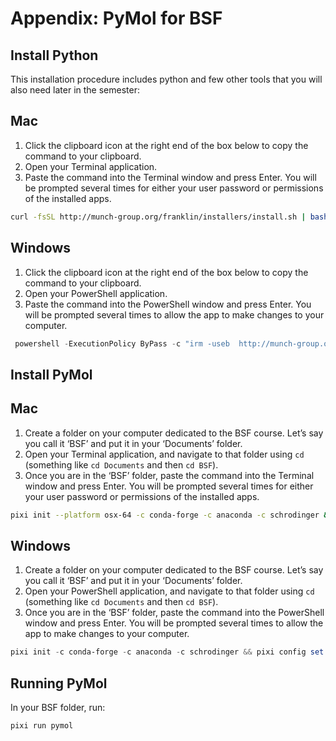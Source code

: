 # Appendix: PyMol for BSF {#sec-bsf}

## Install Python {.unnumbered}

This installation procedure includes python and few other tools that you will also need later in the semester:

::: {.panel-tabset }

## <i class="bi bi-apple"></i> Mac  
1. Click the clipboard icon at the right end of the box below to copy the command to your clipboard.
2. Open your Terminal application. 
3. Paste the command into the Terminal window and press Enter. You will be prompted several times for either your user password or permissions of the installed apps.

```bash
curl -fsSL http://munch-group.org/franklin/installers/install.sh | bash -s -- --role student --yes
```

## <i class="bi bi-windows"></i> Windows

1. Click the clipboard icon at the right end of the box below to copy the command to your clipboard.
2. Open your PowerShell application.
3. Paste the command into the PowerShell window and press Enter. You will be prompted several times to allow the app to make changes to your computer.

```powershell
 powershell -ExecutionPolicy ByPass -c "irm -useb  http://munch-group.org/franklin/installers/install.ps1" > finst.ps1 &&  powershell .\finst.ps1 -Role student -Yes ; rm .\finst.ps1
```

:::

## Install PyMol {.unnumbered}

::: {.panel-tabset }

## <i class="bi bi-apple"></i> Mac  

1. Create a folder on your computer dedicated to the BSF course. Let's say you call it 'BSF' and put it in your 'Documents' folder.
2. Open your Terminal application, and navigate to that folder using `cd` (something like `cd Documents` and then `cd BSF`).
3. Once you are in the 'BSF' folder, paste the command into the Terminal window and press Enter. You will be prompted several times for either your user password or permissions of the installed apps.

```bash
pixi init --platform osx-64 -c conda-forge -c anaconda -c schrodinger && pixi config set --local run-post-link-scripts insecure && pixi add pyqt "pymol-bundle=3.1" "vtk-m=1.8"
```

## <i class="bi bi-windows"></i> Windows

1. Create a folder on your computer dedicated to the BSF course. Let's say you call it 'BSF' and put it in your 'Documents' folder.
2. Open your PowerShell application, and navigate to that folder using `cd` (something like `cd Documents` and then `cd BSF`).
3. Once you are in the 'BSF' folder, paste the command into the PowerShell window and press Enter. You will be prompted several times to allow the app to make changes to your computer.

```powershell
pixi init -c conda-forge -c anaconda -c schrodinger && pixi config set --local run-post-link-scripts insecure && pixi add pyqt "pymol-bundle=3.1" "vtk-m=1.8"
```

:::

## Running PyMol {.unnumbered}

In your BSF folder, run:

```bash
pixi run pymol
```


<!-- 

*This chapter is only relevant to students following both Bioinformatics and Programming and Biomolekylær Struktur og Funktion.*

In bioinformatics, we install packages and programs to use them in our analyses and pipelines. Sometimes, however, the packages you need for one project conflict with the ones you need for other projects you work on in parallel. Such conflicts seem like an unsolvable problem. Would it not be fantastic if you could create a small insulated world for each project, which then only contained the packages you needed for that particular project? If each project had its own isolated world, then there would be no such version conflicts. Fortunately, a tool lets you do just that, and its name is Conda.

> Conda is an open-source package management and environment management system for installing multiple versions of software packages and their dependencies and easily switching between them.

The small worlds that Conda creates are called "environments." You can create as many environments as you like and then use each for a separate bioinformatics project, a course, a bachelor project, or whatever you want to insulate from everything else. Conda also downloads and installs the packages for you, ensuring that the software packages you install in each environment are compatible. It even makes sure that packages needed by packages (dependencies) are also installed. Conda is truly awesome.

## Creating an environment for BSF {.unnumbered}

When you install Anaconda, Conda makes a single base environment for you. It is called "base," and this is why it says "(base)" on your terminal.

Many of you take the "Biomolecular Structure and Function" (let us call that BSF) alongside this course. In BSF, you must install programs (e.g., PyMol) that may conflict with the packages you need for Bioinformatics and Programming. So, we will create isolated Conda environments for each course to avoid such conflicts. Conda is a program you run from the command line, like `python` or `cd`. So open your terminal (i.e., the "Terminal" program if you are on a Mac and the "Anaconda Powershell Prompt" program if you are on Windows). You need two different commands depending on your computer's chipset.

**If you have a Mac**, create a conda environment for BSF by copying/pasting the command line below into the terminal. *Before* you press return (enter), check that the pasted command looks the same. Sometimes, a space between words needs to be included. *Now* press return.

```.txt
conda create -y -n BSF --platform osx-64 -c conda-forge -c anaconda -c schrodinger pyqt pymol-bundle=3.1 python=3.12 vtk-m=1.8

```

**If you have a Windows computer**, create a conda environment for BSF by copying/pasting the command line below into the terminal. *Before* you press return (enter), check that the pasted command looks the same. Sometimes, a space between words needs to be included. *Now* press return.

```.txt
conda create -y -n BSF --platform win-64 -c conda-forge -c anaconda -c schrodinger pyqt pymol-bundle=3.1 python=3.12 vtk-m=1.8

```


Notice how the command prompt changed from "(base)" to "(bioprog)" to show that you are now in the bioprog environment. It looks like nothing has changed, but now you have access to terminal commands that are not available in the base environment. You'll be able to learn about these later. Try this command:

```.txt
conda deactivate
```

Notice how it again says "(base)" on your command prompt. That is because you are back in your base environment. Every time you start a new terminal window, you will need to run `conda activate BSF` to activate the BSF environment and access Pymol. Try it out:

```.txt
conda activate BSF
```

and press enter. Voila, you are now back in the BSF environment. Notice how the command prompt changed from "(base)" to "(BSF)" to show that you are now in the BSF environment. To run the PyMol that you installed in this environment, just type

```.txt
pymol
```

and hit enter.

Now try to close PyMol. Then go back to your terminal and type:

```.txt
conda deactivate
```

Notice how it now again says "(base)" on your command prompt. That is because you are back in your base environment. Try to type `pymol` (and hit enter). Your terminal will tell you it could not find anything called `pymol`. This is the way it should be. That is because PyMols is installed in the BSF environment, *not* in the base environment. It illustrates how the base environment is entirely separate from the BSF environment you just made.

## Starting PyMol {.unnumbered}

From now on, you can start PyMol by typing these commands into the terminal (Anaconda Powershell Prompt on Windows):

```.txt
conda activate BSF
```

(hit enter)

```.txt
pymol
```

(hit enter)
 -->
